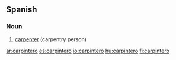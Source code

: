 ==Spanish==

===Noun===
{{infl|es|noun|g=m}}

# [[carpenter]] (carpentry person)

{{tbot entry|Spanish|carpenter|2008|January|es}}

[[ar:carpintero]]
[[es:carpintero]]
[[io:carpintero]]
[[hu:carpintero]]
[[fi:carpintero]]